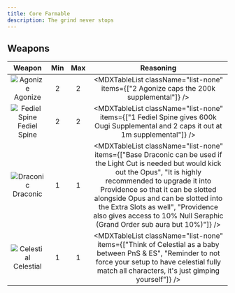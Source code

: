 ```yaml
---
title: Core Farmable
description: The grind never stops
---
```


## Weapons

<div className="[&_td]:align-middle w-full [&_img]:my-2 [&_img]:min-w-[112px] md:[&_img]:w-[206px] [&_img]:m-auto">

|                        Weapon                        | Min | Max |                                                                                                                                                                                 Reasoning                                                                                                                                                                                  |
| :--------------------------------------------------: | :-: | :-: | :------------------------------------------------------------------------------------------------------------------------------------------------------------------------------------------------------------------------------------------------------------------------------------------------------------------------------------------------------------------------: |
|      ![Agonize](/weapon/1040711100.webp)Agonize      |  2  |  2  |                                                                                                                                          <MDXTableList className="list-none" items={["2 Agonize caps the 200k supplemental"]} />                                                                                                                                           |
| ![Fediel Spine](/weapon/1040020300.webp)Fediel Spine |  2  |  2  |                                                                                                                    <MDXTableList className="list-none" items={["1 Fediel Spine gives 600k Ougi Supplemental and 2 caps it out at 1m supplemental"]} />                                                                                                                     |
|     ![Draconic](/weapon/1040516500.webp)Draconic     |  1  |  1  | <MDXTableList className="list-none" items={["Base Draconic can be used if the Light Cut is needed but would kick out the Opus", "It is highly recommended to upgrade it into Providence so that it can be slotted alongside Opus and can be slotted into the Extra Slots as well", "Providence also gives access to 10% Null Seraphic (Grand Order sub aura but 10%)"]} /> |
|    ![Celestial](/weapon/1040618600.webp)Celestial    |  1  |  1  |                                                                               <MDXTableList className="list-none" items={["Think of Celestial as a baby between PnS & ES", "Reminder to not force your setup to have celestial fully match all characters, it's just gimping yourself"]} />                                                                                |

</div>
